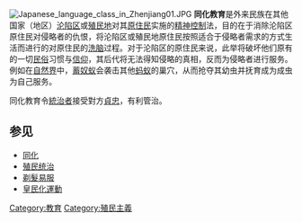 {{expand|time=2018-11-22T10:49:07+00:00}}
{{unreferenced|time=2018-11-22T10:49:07+00:00}}
[[File:Japanese_language_class_in_Zhenjiang01.JPG|thumb]]
'''同化教育'''是外来民族在其他国家（地区）[[沦陷区|沦陷区]]或[[殖民地|殖民地]]对其[[原住民|原住民]]实施的[[精神控制|精神控制]]法，目的在于消除沦陷区原住民对侵略者的仇恨，将沦陷区或殖民地原住民按照适合于侵略者需求的方式生活而进行的对原住民的[[洗脑|洗脑]]过程。对于沦陷区的原住民来说，此举将破坏他们原有的一切[[民俗|民俗]]习惯与[[信仰|信仰]]，其后代将无法得知侵略的真相，反而为侵略者进行服务。例如在[[自然界|自然界]]中，[[蓄奴蚁|蓄奴蚁]]会袭击其他[[蚂蚁|蚂蚁]]的巢穴，从而抢夺其幼虫并抚育成为成虫为自己服务。

同化教育令[[統治者|統治者]]接受對方[[貞忠|貞忠]]，有利管治。

== 参见 ==
* [[同化|同化]]
* [[殖民地#殖民地的统治方式|殖民统治]]
* [[剃髮易服|剃髮易服]]
* [[皇民化運動|皇民化運動]]

[[Category:教育|Category:教育]]
[[Category:殖民主義|Category:殖民主義]]